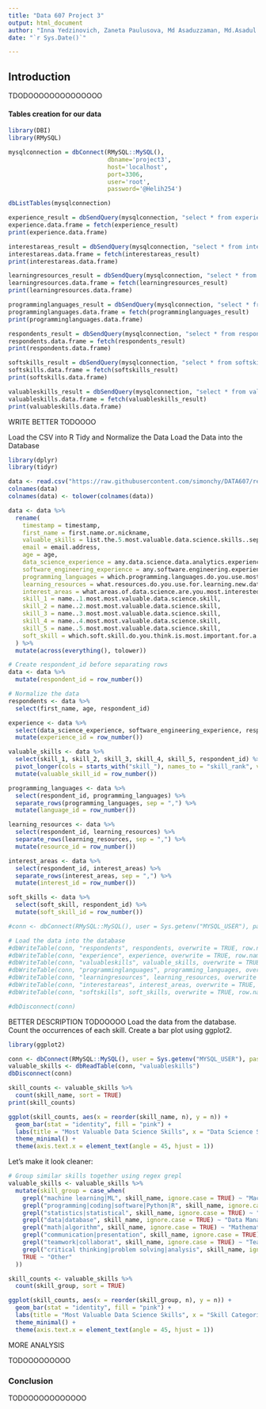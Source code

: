 ---
title: "Data 607 Project 3"
output: html_document
author: "Inna Yedzinovich, Zaneta Paulusova, Md Asaduzzaman, Md.Asadul Islam,Md.Simon Chowdhury,"
date: "`r Sys.Date()`"

---
## Introduction 

TDODOOOOOOOOOOOOOO


#### Tables creation for our data

```{r}
library(DBI)
library(RMySQL)

mysqlconnection = dbConnect(RMySQL::MySQL(),
                            dbname='project3',
                            host='localhost',
                            port=3306,
                            user='root',
                            password='@Helih254')

dbListTables(mysqlconnection)

experience_result = dbSendQuery(mysqlconnection, "select * from experience")
experience.data.frame = fetch(experience_result)
print(experience.data.frame) 

interestareas_result = dbSendQuery(mysqlconnection, "select * from interestareas")
interestareas.data.frame = fetch(interestareas_result)
print(interestareas.data.frame) 

learningresources_result = dbSendQuery(mysqlconnection, "select * from learningresources")
learningresources.data.frame = fetch(learningresources_result)
print(learningresources.data.frame)

programminglanguages_result = dbSendQuery(mysqlconnection, "select * from programminglanguages")
programminglanguages.data.frame = fetch(programminglanguages_result)
print(programminglanguages.data.frame)

respondents_result = dbSendQuery(mysqlconnection, "select * from respondents")
respondents.data.frame = fetch(respondents_result)
print(respondents.data.frame)

softskills_result = dbSendQuery(mysqlconnection, "select * from softskills")
softskills.data.frame = fetch(softskills_result)
print(softskills.data.frame)

valuableskills_result = dbSendQuery(mysqlconnection, "select * from valuableskills")
valuableskills.data.frame = fetch(valuableskills_result)
print(valuableskills.data.frame)

```

WRITE BETTER TODOOOO

Load the CSV into R
Tidy and Normalize the Data
Load the Data into the Database

```{r}
library(dplyr)
library(tidyr)

data <- read.csv("https://raw.githubusercontent.com/simonchy/DATA607/refs/heads/main/week%208/Cleaned_Augmented_Data_Science_Skills.csv")
colnames(data)
colnames(data) <- tolower(colnames(data))

data <- data %>%
  rename(
    timestamp = timestamp,
    first_name = first.name.or.nickname,
    valuable_skills = list.the.5.most.valuable.data.science.skills..separated.by.commas.,
    email = email.address,
    age = age,
    data_science_experience = any.data.science.data.analytics.experience.,
    software_engineering_experience = any.software.engineering.experience.,
    programming_languages = which.programming.languages.do.you.use.most.frequently.,
    learning_resources = what.resources.do.you.use.for.learning.new.data.science.skills.,
    interest_areas = what.areas.of.data.science.are.you.most.interested.in.learning.more.about.,
    skill_1 = name..1.most.most.valuable.data.science.skill,
    skill_2 = name..2.most.most.valuable.data.science.skill,
    skill_3 = name..3.most.most.valuable.data.science.skill,
    skill_4 = name..4.most.most.valuable.data.science.skill,
    skill_5 = name..5.most.most.valuable.data.science.skill,
    soft_skill = which.soft.skill.do.you.think.is.most.important.for.a.data.scientist.
  ) %>%
  mutate(across(everything(), tolower))

# Create respondent_id before separating rows
data <- data %>%
  mutate(respondent_id = row_number())

# Normalize the data
respondents <- data %>%
  select(first_name, age, respondent_id)

experience <- data %>%
  select(data_science_experience, software_engineering_experience, respondent_id) %>%
  mutate(experience_id = row_number())

valuable_skills <- data %>%
  select(skill_1, skill_2, skill_3, skill_4, skill_5, respondent_id) %>%
  pivot_longer(cols = starts_with("skill_"), names_to = "skill_rank", values_to = "skill_name") %>%
  mutate(valuable_skill_id = row_number())

programming_languages <- data %>%
  select(respondent_id, programming_languages) %>%
  separate_rows(programming_languages, sep = ",") %>%
  mutate(language_id = row_number())

learning_resources <- data %>%
  select(respondent_id, learning_resources) %>%
  separate_rows(learning_resources, sep = ",") %>%
  mutate(resource_id = row_number())

interest_areas <- data %>%
  select(respondent_id, interest_areas) %>%
  separate_rows(interest_areas, sep = ",") %>%
  mutate(interest_id = row_number())

soft_skills <- data %>%
  select(soft_skill, respondent_id) %>%
  mutate(soft_skill_id = row_number())

#conn <- dbConnect(RMySQL::MySQL(), user = Sys.getenv("MYSQL_USER"), password = #Sys.getenv("MYSQL_PASSWORD"), host = Sys.getenv("MYSQL_HOST"), dbname = #Sys.getenv("MYSQL_DBNAME"))

# Load the data into the database
#dbWriteTable(conn, "respondents", respondents, overwrite = TRUE, row.names = FALSE)
#dbWriteTable(conn, "experience", experience, overwrite = TRUE, row.names = FALSE)
#dbWriteTable(conn, "valuableskills", valuable_skills, overwrite = TRUE, row.names = FALSE)
#dbWriteTable(conn, "programminglanguages", programming_languages, overwrite = TRUE, row.names = FALSE)
#dbWriteTable(conn, "learningresources", learning_resources, overwrite = TRUE, row.names = FALSE)
#dbWriteTable(conn, "interestareas", interest_areas, overwrite = TRUE, row.names = FALSE)
#dbWriteTable(conn, "softskills", soft_skills, overwrite = TRUE, row.names = FALSE)

#dbDisconnect(conn)

```

BETTER DESCRIPTION TODOOOOO
Load the data from the database.
Count the occurrences of each skill.
Create a bar plot using ggplot2.

```{r}
library(ggplot2)

conn <- dbConnect(RMySQL::MySQL(), user = Sys.getenv("MYSQL_USER"), password = Sys.getenv("MYSQL_PASSWORD"), host = Sys.getenv("MYSQL_HOST"), dbname = Sys.getenv("MYSQL_DBNAME"))
valuable_skills <- dbReadTable(conn, "valuableskills")
dbDisconnect(conn)

skill_counts <- valuable_skills %>%
  count(skill_name, sort = TRUE)
print(skill_counts)

ggplot(skill_counts, aes(x = reorder(skill_name, n), y = n)) +
  geom_bar(stat = "identity", fill = "pink") +
  labs(title = "Most Valuable Data Science Skills", x = "Data Science Skills", y = "Count") +
  theme_minimal() +
  theme(axis.text.x = element_text(angle = 45, hjust = 1))

```

Let's make it look cleaner: 

```{r}

# Group similar skills together using regex grepl
valuable_skills <- valuable_skills %>%
  mutate(skill_group = case_when(
    grepl("machine learning|ML", skill_name, ignore.case = TRUE) ~ "Machine Learning",
    grepl("programming|coding|software|Python|R", skill_name, ignore.case = TRUE) ~ "Programming",
    grepl("statistics|statistical", skill_name, ignore.case = TRUE) ~ "Statistics",
    grepl("data|database", skill_name, ignore.case = TRUE) ~ "Data Management",
    grepl("math|algorithm", skill_name, ignore.case = TRUE) ~ "Mathematics & Algorithms",
    grepl("communication|presentation", skill_name, ignore.case = TRUE) ~ "Communication",
    grepl("teamwork|collaborat", skill_name, ignore.case = TRUE) ~ "Teamwork",
    grepl("critical thinking|problem solving|analysis", skill_name, ignore.case = TRUE) ~ "Critical Thinking",
    TRUE ~ "Other"
  ))

skill_counts <- valuable_skills %>%
  count(skill_group, sort = TRUE)

ggplot(skill_counts, aes(x = reorder(skill_group, n), y = n)) +
  geom_bar(stat = "identity", fill = "pink") +
  labs(title = "Most Valuable Data Science Skills", x = "Skill Categories", y = "Count") +
  theme_minimal() +
  theme(axis.text.x = element_text(angle = 45, hjust = 1))

```


MORE ANALYSIS

TODOOOOOOOOO


### Conclusion

TODOOOOOOOOOOOO